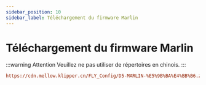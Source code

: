 ```yaml
---
sidebar_position: 10
sidebar_label: Téléchargement du firmware Marlin
---
```


# Téléchargement du firmware Marlin

:::warning Attention
Veuillez ne pas utiliser de répertoires en chinois.
:::

```cfg
https://cdn.mellow.klipper.cn/FLY_Config/D5-MARLIN-%E5%9B%BA%E4%BB%B6.zip
```
